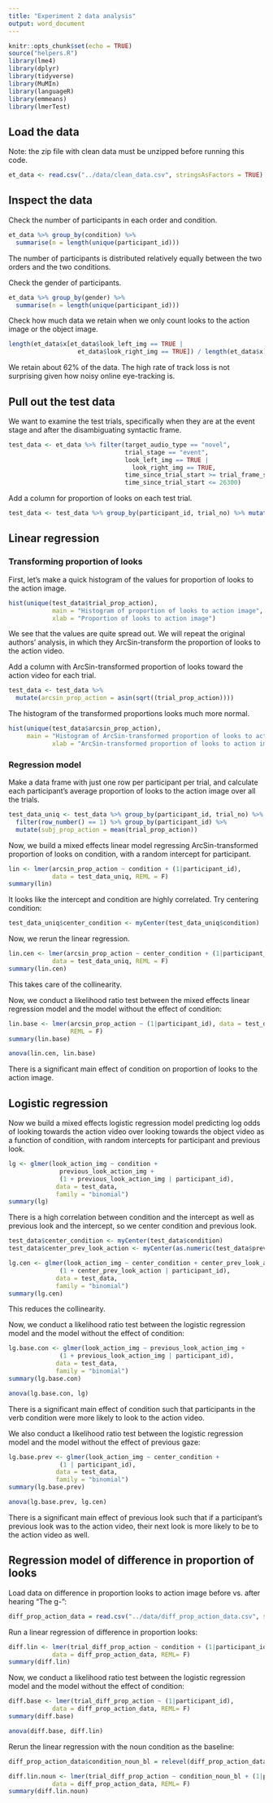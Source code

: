 ```yaml
---
title: "Experiment 2 data analysis"
output: word_document
---
```


```r
knitr::opts_chunk$set(echo = TRUE)
source("helpers.R")
library(lme4)
library(dplyr)
library(tidyverse)
library(MuMIn)
library(languageR)
library(emmeans)
library(lmerTest)
```

## Load the data

Note: the zip file with clean data must be unzipped before running this code.
```r
et_data <- read.csv("../data/clean_data.csv", stringsAsFactors = TRUE)
```


## Inspect the data

Check the number of participants in each order and condition.
```r
et_data %>% group_by(condition) %>% 
  summarise(n = length(unique(participant_id)))
```

The number of participants is distributed relatively equally between the two orders and the two conditions.

Check the gender of participants.
```r
et_data %>% group_by(gender) %>% 
  summarise(n = length(unique(participant_id)))
```

Check how much data we retain when we only count looks to the action image or the object image.
```r
length(et_data$x[et_data$look_left_img == TRUE | 
                   et_data$look_right_img == TRUE]) / length(et_data$x)
```

We retain about 62% of the data. The high rate of track loss is not surprising given how noisy online eye-tracking is.


## Pull out the test data

We want to examine the test trials, specifically when they are at the event stage and after the disambiguating syntactic frame.
```r
test_data <- et_data %>% filter(target_audio_type == "novel",
                                trial_stage == "event",
                                look_left_img == TRUE | 
                                  look_right_img == TRUE,
                                time_since_trial_start >= trial_frame_start,
                                time_since_trial_start <= 26300)
```

Add a column for proportion of looks on each test trial.
```r
test_data <- test_data %>% group_by(participant_id, trial_no) %>% mutate(trial_prop_action = mean(look_action_img))
```


## Linear regression


### Transforming proportion of looks

First, let's make a quick histogram of the values for proportion of looks to the action image.
```r
hist(unique(test_data$trial_prop_action),
            main = "Histogram of proportion of looks to action image",
            xlab = "Proportion of looks to action image")
```

We see that the values are quite spread out. We will repeat the original authors' analysis, in which they ArcSin-transform the proportion of looks to the action video.

Add a column with ArcSin-transformed proportion of looks toward the action video for each trial.
```r
test_data <- test_data %>% 
  mutate(arcsin_prop_action = asin(sqrt((trial_prop_action))))
```

The histogram of the transformed proportions looks much more normal.
```r
hist(unique(test_data$arcsin_prop_action),
     main = "Histogram of ArcSin-transformed proportion of looks to action image",
            xlab = "ArcSin-transformed proportion of looks to action image")
```


### Regression model

Make a data frame with just one row per participant per trial, and calculate each participant's average proportion of looks to the action image over all the trials.
```r
test_data_uniq <- test_data %>% group_by(participant_id, trial_no) %>%
  filter(row_number() == 1) %>% group_by(participant_id) %>%
  mutate(subj_prop_action = mean(trial_prop_action))
```

Now, we build a mixed effects linear model regressing ArcSin-transformed proportion of looks on condition, with a random intercept for participant.
```r
lin <- lmer(arcsin_prop_action ~ condition + (1|participant_id), 
            data = test_data_uniq, REML = F)
summary(lin)
```


It looks like the intercept and condition are highly correlated. Try centering condition:
```r
test_data_uniq$center_condition <- myCenter(test_data_uniq$condition)
```

Now, we rerun the linear regression.
```r
lin.cen <- lmer(arcsin_prop_action ~ center_condition + (1|participant_id), 
            data = test_data_uniq, REML = F)
summary(lin.cen)
```

This takes care of the collinearity.

Now, we conduct a likelihood ratio test between the mixed effects linear regression model and the model without the effect of condition:
```r
lin.base <- lmer(arcsin_prop_action ~ (1|participant_id), data = test_data_uniq, 
                 REML = F)
summary(lin.base)

anova(lin.cen, lin.base)
```

There is a significant main effect of condition on proportion of looks to the action image.

## Logistic regression

Now we build a mixed effects logistic regression model predicting log odds of looking towards the action video over looking towards the object video as a function of condition, with random intercepts for participant and previous look.
```r
lg <- glmer(look_action_img ~ condition + 
              previous_look_action_img + 
              (1 + previous_look_action_img | participant_id), 
             data = test_data,
             family = "binomial")
summary(lg)
```


There is a high correlation between condition and the intercept as well as previous look and the intercept, so we center condition and previous look.
```r
test_data$center_condition <- myCenter(test_data$condition)
test_data$center_prev_look_action <- myCenter(as.numeric(test_data$previous_look_action_img))

lg.cen <- glmer(look_action_img ~ center_condition + center_prev_look_action + 
              (1 + center_prev_look_action | participant_id), 
             data = test_data,
             family = "binomial")
summary(lg.cen)
```

This reduces the collinearity.

Now, we conduct a likelihood ratio test between the logistic regression model and the model without the effect of condition:
```r
lg.base.con <- glmer(look_action_img ~ previous_look_action_img + 
              (1 + previous_look_action_img | participant_id), 
             data = test_data,
             family = "binomial")
summary(lg.base.con)

anova(lg.base.con, lg)
```

There is a significant main effect of condition such that participants in the verb condition were more likely to look to the action video. 

We also conduct a likelihood ratio test between the logistic regression model and the model without the effect of previous gaze:
```r
lg.base.prev <- glmer(look_action_img ~ center_condition + 
              (1 | participant_id), 
             data = test_data,
             family = "binomial")
summary(lg.base.prev)

anova(lg.base.prev, lg.cen)
```

There is a significant main effect of previous look such that if a participant's previous look was to the action video, their next look is more likely to be to the action video as well.

## Regression model of difference in proportion of looks

Load data on difference in proportion looks to action image before vs. after hearing "The g-":
```r
diff_prop_action_data = read.csv("../data/diff_prop_action_data.csv", stringsAsFactors = TRUE)
```

Run a linear regression of difference in proportion looks:
```r
diff.lin <- lmer(trial_diff_prop_action ~ condition + (1|participant_id), 
            data = diff_prop_action_data, REML= F)
summary(diff.lin)
```

Now, we conduct a likelihood ratio test between the logistic regression model and the model without the effect of condition:
```r
diff.base <- lmer(trial_diff_prop_action ~ (1|participant_id), 
            data = diff_prop_action_data, REML= F)
summary(diff.base)

anova(diff.base, diff.lin)
```

Rerun the linear regression with the noun condition as the baseline:
```r
diff_prop_action_data$condition_noun_bl = relevel(diff_prop_action_data$condition, ref = "noun")

diff.lin.noun <- lmer(trial_diff_prop_action ~ condition_noun_bl + (1|participant_id), 
            data = diff_prop_action_data, REML= F)
summary(diff.lin.noun)
```

